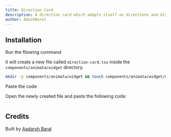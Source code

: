 ```yaml
---
title: Direction Card
description: A direction card which adapts itself on directions and distance
author: AdashBaral
---
```


<ComponentPreview name="widget-direction-card--docs" />

## Installation

<Steps>
<Step>Run the fllowing command</Step>

It will create a new file called `direction-card.tsx` inside the `components/animata/widget` directory.

```bash
mkdir -p components/animata/widget && touch components/animata/widget/direction-card.tsx
```

<Step>Paste the code</Step>

Open the newly created file and paste the following code:

```jsx file=<rootDir>/animata/widget/direction-card.tsx

```

</Steps>

## Credits

Built by [Aadarsh Baral](https://github.com/aadarshbaral)
